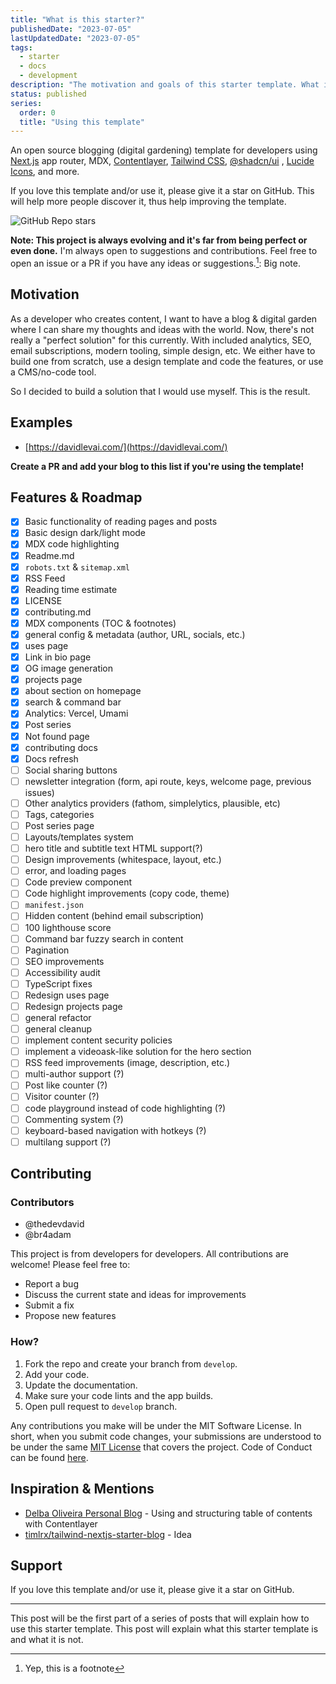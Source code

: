 ```yaml
---
title: "What is this starter?"
publishedDate: "2023-07-05"
lastUpdatedDate: "2023-07-05"
tags:
  - starter
  - docs
  - development
description: "The motivation and goals of this starter template. What it is and what it is not."
status: published
series:
  order: 0
  title: "Using this template"
---
```


An open source blogging (digital gardening) template for developers using [Next.js](https://nextjs.org/) app router, MDX, [Contentlayer](https://contentlayer.dev/), [Tailwind CSS](https://tailwindcss.com/), [@shadcn/ui](https://ui.shadcn.com/) , [Lucide Icons](https://lucide.dev/icons), and more.

If you love this template and/or use it, please give it a star on GitHub. This will help more people discover it, thus help improving the template.

![GitHub Repo stars](https://img.shields.io/github/stars/thedevdavid/digital-garden?style=social)

**Note: This project is always evolving and it's far from being perfect or even done.** I'm always open to suggestions and contributions. Feel free to open an issue or a PR if you have any ideas or suggestions.[^1]: Big note.

## Motivation

As a developer who creates content, I want to have a blog & digital garden where I can share my thoughts and ideas with the world. Now, there's not really a "perfect solution" for this currently. With included analytics, SEO, email subscriptions, modern tooling, simple design, etc. We either have to build one from scratch, use a design template and code the features, or use a CMS/no-code tool.

So I decided to build a solution that I would use myself. This is the result.

## Examples

- [https://davidlevai.com/](https://davidlevai.com/)

**Create a PR and add your blog to this list if you're using the template!**

## Features & Roadmap

- [x] Basic functionality of reading pages and posts
- [x] Basic design dark/light mode
- [x] MDX code highlighting
- [x] Readme.md
- [x] `robots.txt` & `sitemap.xml`
- [x] RSS Feed
- [x] Reading time estimate
- [x] LICENSE
- [x] contributing.md
- [x] MDX components (TOC & footnotes)
- [x] general config & metadata (author, URL, socials, etc.)
- [x] uses page
- [x] Link in bio page
- [x] OG image generation
- [x] projects page
- [x] about section on homepage
- [x] search & command bar
- [x] Analytics: Vercel, Umami
- [x] Post series
- [x] Not found page
- [x] contributing docs
- [x] Docs refresh
- [ ] Social sharing buttons
- [ ] newsletter integration (form, api route, keys, welcome page, previous issues)
- [ ] Other analytics providers (fathom, simplelytics, plausible, etc)
- [ ] Tags, categories
- [ ] Post series page
- [ ] Layouts/templates system
- [ ] hero title and subtitle text HTML support(?)
- [ ] Design improvements (whitespace, layout, etc.)
- [ ] error, and loading pages
- [ ] Code preview component
- [ ] Code highlight improvements (copy code, theme)
- [ ] `manifest.json`
- [ ] Hidden content (behind email subscription)
- [ ] 100 lighthouse score
- [ ] Command bar fuzzy search in content
- [ ] Pagination
- [ ] SEO improvements
- [ ] Accessibility audit
- [ ] TypeScript fixes
- [ ] Redesign uses page
- [ ] Redesign projects page
- [ ] general refactor
- [ ] general cleanup
- [ ] implement content security policies
- [ ] implement a videoask-like solution for the hero section
- [ ] RSS feed improvements (image, description, etc.)
- [ ] multi-author support (?)
- [ ] Post like counter (?)
- [ ] Visitor counter (?)
- [ ] code playground instead of code highlighting (?)
- [ ] Commenting system (?)
- [ ] keyboard-based navigation with hotkeys (?)
- [ ] multilang support (?)

## Contributing

### Contributors

- @thedevdavid
- @br4adam

This project is from developers for developers. All contributions are welcome! Please feel free to:

- Report a bug
- Discuss the current state and ideas for improvements
- Submit a fix
- Propose new features

### How?

1. Fork the repo and create your branch from `develop`.
2. Add your code.
3. Update the documentation.
4. Make sure your code lints and the app builds.
5. Open pull request to `develop` branch.

Any contributions you make will be under the MIT Software License. In short, when you submit code changes, your submissions are understood to be under the same [MIT License](http://choosealicense.com/licenses/mit/) that covers the project. Code of Conduct can be found [here](https://gist.github.com/thedevdavid/08e306cee9dc1b6b7f3c209827277a82).

## Inspiration & Mentions

- [Delba Oliveira Personal Blog](https://github.com/delbaoliveira/website) - Using and structuring table of contents with Contentlayer
- [timlrx/tailwind-nextjs-starter-blog](https://github.com/timlrx/tailwind-nextjs-starter-blog) - Idea

## Support

If you love this template and/or use it, please give it a star on GitHub.

---

This post will be the first part of a series of posts that will explain how to use this starter template. This post will explain what this starter template is and what it is not.

[^1]: Yep, this is a footnote
